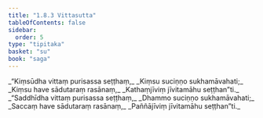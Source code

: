 ```yaml
---
title: "1.8.3 Vittasutta"
tableOfContents: false
sidebar:
  order: 5
type: "tipitaka"
basket: "su"
book: "saga"
---
```



<DynamicBreadcrumb />

<Division number="73" book="saga" bookNo="12" page="39">

<Paragraph number="339" type="verses" book="saga">
_“Kiṃsūdha vittaṃ purisassa seṭṭhaṃ,_  
_Kiṃsu suciṇṇo sukhamāvahati;_  
_Kiṃsu have sādutaraṃ rasānaṃ,_  
_Kathaṃjīviṃ jīvitamāhu seṭṭhan”ti._  

</Paragraph>

<Paragraph number="340" type="verses" book="saga">
_“Saddhīdha vittaṃ purisassa seṭṭhaṃ,_  
_Dhammo suciṇṇo sukhamāvahati;_  
_Saccaṃ have sādutaraṃ rasānaṃ,_  
_Paññājīviṃ jīvitamāhu seṭṭhan”ti._
</Paragraph>
</Division>